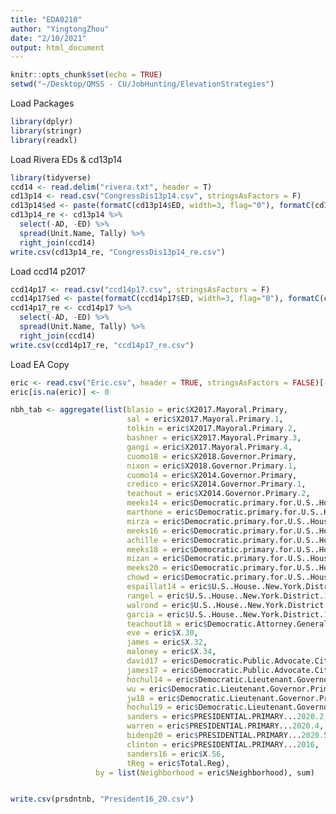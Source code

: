 ---
title: "EDA0210"
author: "YingtongZhou"
date: "2/10/2021"
output: html_document
---

```{r setup, include=FALSE}
knitr::opts_chunk$set(echo = TRUE)
setwd("~/Desktop/QMSS - CU/JobHunting/ElevationStrategies")
```

Load Packages
```{r}
library(dplyr)
library(stringr)
library(readxl)
```


Load Rivera EDs & cd13p14
```{r}
library(tidyverse)
ccd14 <- read.delim("rivera.txt", header = T)
cd13p14 <- read.csv("CongressDis13p14.csv", stringsAsFactors = F)
cd13p14$ed <- paste(formatC(cd13p14$ED, width=3, flag="0"), formatC(cd13p14$AD, width=2, flag="0"), sep="/")
cd13p14_re <- cd13p14 %>% 
  select(-AD, -ED) %>% 
  spread(Unit.Name, Tally) %>% 
  right_join(ccd14)
write.csv(cd13p14_re, "CongressDis13p14_re.csv")
```


Load ccd14 p2017
```{r}
ccd14p17 <- read.csv("ccd14p17.csv", stringsAsFactors = F)
ccd14p17$ed <- paste(formatC(ccd14p17$ED, width=3, flag="0"), formatC(ccd14p17$AD, width=2, flag="0"), sep="/")
ccd14p17_re <- ccd14p17 %>% 
  select(-AD, -ED) %>% 
  spread(Unit.Name, Tally) %>% 
  right_join(ccd14)
write.csv(ccd14p17_re, "ccd14p17_re.csv")
```


Load EA Copy
```{r}
eric <- read.csv("Eric.csv", header = TRUE, stringsAsFactors = FALSE)[-1, ]
eric[is.na(eric)] <- 0

nbh_tab <- aggregate(list(blasio = eric$X2017.Mayoral.Primary,
                          sal = eric$X2017.Mayoral.Primary.1,
                          tolkin = eric$X2017.Mayoral.Primary.2,
                          bashner = eric$X2017.Mayoral.Primary.3,
                          gangi = eric$X2017.Mayoral.Primary.4,
                          cuomo18 = eric$X2018.Governor.Primary,
                          nixon = eric$X2018.Governor.Primary.1,
                          cuomo14 = eric$X2014.Governor.Primary,
                          credico = eric$X2014.Governor.Primary.1,
                          teachout = eric$X2014.Governor.Primary.2,
                          meeks14 = eric$Democratic.primary.for.U.S..House.New.York.District.5..2014,
                          marthone = eric$Democratic.primary.for.U.S..House.New.York.District.5..2014.1,
                          mirza = eric$Democratic.primary.for.U.S..House.New.York.District.5..2016,
                          meeks16 = eric$Democratic.primary.for.U.S..House.New.York.District.5..2016.1,
                          achille = eric$Democratic.primary.for.U.S..House.New.York.District.5..2018,
                          meeks18 = eric$Democratic.primary.for.U.S..House.New.York.District.5..2018.1,
                          mizan = eric$Democratic.primary.for.U.S..House.New.York.District.5..2018.2,
                          meeks20 = eric$Democratic.primary.for.U.S..House.New.York.District.5..2020,
                          chowd = eric$Democratic.primary.for.U.S..House.New.York.District.5..2020.1,
                          espaillat14 = eric$U.S..House..New.York.District.13.Democratic.Primary...2014,
                          rangel = eric$U.S..House..New.York.District.13.Democratic.Primary...2014.1,
                          walrond = eric$U.S..House..New.York.District.13.Democratic.Primary...2014.2,
                          garcia = eric$U.S..House..New.York.District.13.Democratic.Primary...2014.3,
                          teachout18 = eric$Democratic.Attorney.General.Primary...2018,
                          eve = eric$X.30,
                          james = eric$X.32,
                          maloney = eric$X.34,
                          david17 = eric$Democratic.Public.Advocate.Citywide...2017,
                          james17 = eric$Democratic.Public.Advocate.Citywide...2017.1,
                          hochul14 = eric$Democratic.Lieutenant.Governor.Primary...2014,
                          wu = eric$Democratic.Lieutenant.Governor.Primary...2014.1,
                          jw18 = eric$Democratic.Lieutenant.Governor.Primary...2018,
                          hochul19 = eric$Democratic.Lieutenant.Governor.Primary...2018.1,
                          sanders = eric$PRESIDENTIAL.PRIMARY...2020.2,
                          warren = eric$PRESIDENTIAL.PRIMARY...2020.4,
                          bidenp20 = eric$PRESIDENTIAL.PRIMARY...2020.5,
                          clinton = eric$PRESIDENTIAL.PRIMARY...2016,
                          sanders16 = eric$X.56,
                          tReg = eric$Total.Reg), 
                   by = list(Neighborhood = eric$Neighborhood), sum)


write.csv(prsdntnb, "President16_20.csv")
```
